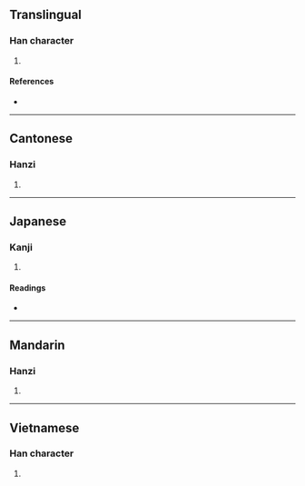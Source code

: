 {{character info/new}}
==Translingual==

===Han character===
{{Han char|rn=61|rad=心|as=14|sn=17|four=|canj=PSIT,PSMT|ids=⿰忄監}}

# {{defn|Han|sort=心14}}

====References====
* {{Han ref|kx=0406.430|dkj=11382|dj=0747.340|hdz=42364.140|uh=61E2|ud=25058}}

----

==Cantonese==

===Hanzi===
{{yue-hanzi|jyut=[[laam4]]|y=laam4}}

# {{defn|lang=yue|sort=心14}}

----

==Japanese==

===Kanji===
{{ja-kanji|grade=|rs=心14}}

# {{defn|lang=ja|sort=心14}}

====Readings====
* {{ja-readings|on=[[らん]] (ran), [[かん]] (kan), [[げん]] (gen)|kun=[[むさぼる]] (musaboru), [[すこやか]] (sukoyaka)}}

----

==Mandarin==

===Hanzi===
{{cmn-hanzi|pin=[[lán]] ([[lan2]])|wg=lan<sup>2</sup>}}

# {{defn|lang=cmn|sort=心14}}

----

==Vietnamese==

===Han character===
{{vi-readings|rs=心14|hanviet=nhàm}}

# {{defn|lang=vi|sort=心14}}